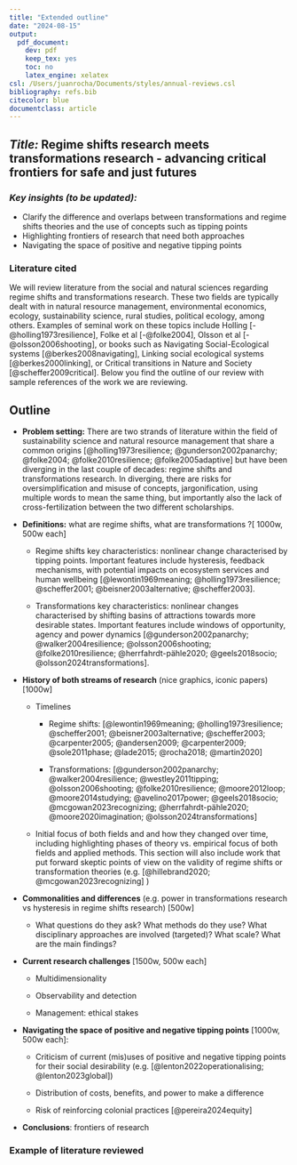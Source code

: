 ```yaml
---
title: "Extended outline"
date: "2024-08-15"
output:
  pdf_document:
    dev: pdf
    keep_tex: yes
    toc: no
    latex_engine: xelatex
csl: /Users/juanrocha/Documents/styles/annual-reviews.csl
bibliography: refs.bib
citecolor: blue
documentclass: article
---
```


## ***Title:*** Regime shifts research meets transformations research - advancing critical frontiers for safe and just futures

### ***Key insights** (to be updated):*

-   Clarify the difference and overlaps between transformations and regime shifts theories and the use of concepts such as tipping points
-   Highlighting frontiers of research that need both approaches
-   Navigating the space of positive and negative tipping points

### Literature cited

We will review literature from the social and natural sciences regarding regime shifts and transformations research.
These two fields are typically dealt with in natural resource management, environmental economics, ecology, sustainability science, rural studies, political ecology, among others.
Examples of seminal work on these topics include Holling [-@holling1973resilience], Folke et al [-@folke2004], Olsson et al [-@olsson2006shooting], or books such as Navigating Social-Ecological systems [@berkes2008navigating], Linking social ecological systems [@berkes2000linking], or Critical transitions in Nature and Society [@scheffer2009critical].
Below you find the outline of our review with sample references of the work we are reviewing.

## Outline

-   **Problem setting:** There are two strands of literature within the field of sustainability science and natural resource management that share a common origins [@holling1973resilience; @gunderson2002panarchy; @folke2004; @folke2010resilience; @folke2005adaptive] but have been diverging in the last couple of decades: regime shifts and transformations research.
    In diverging, there are risks for oversimplification and misuse of concepts, jargonification, using multiple words to mean the same thing, but importantly also the lack of cross-fertilization between the two different scholarships.

-   **Definitions:** what are regime shifts, what are transformations ?[
    1000w, 500w each]

    -   Regime shifts key characteristics: nonlinear change characterised by tipping points.
        Important features include hysteresis, feedback mechanisms, with potential impacts on ecosystem services and human wellbeing [@lewontin1969meaning; @holling1973resilience; @scheffer2001; @beisner2003alternative; @scheffer2003].

    -   Transformations key characteristics: nonlinear changes characterised by shifting basins of attractions towards more desirable states.
        Important features include windows of opportunity, agency and power dynamics [@gunderson2002panarchy; @walker2004resilience; @olsson2006shooting; @folke2010resilience; @herrfahrdt-pähle2020; @geels2018socio; @olsson2024transformations].

-   **History of both streams of research** (nice graphics, iconic papers) [1000w]

    -   Timelines 

        -   Regime shifts: [@lewontin1969meaning; @holling1973resilience; @scheffer2001; @beisner2003alternative; @scheffer2003; @carpenter2005; @andersen2009; @carpenter2009; @sole2011phase; @lade2015; @rocha2018; @martin2020] 

        -   Transformations: [@gunderson2002panarchy; @walker2004resilience; @westley2011tipping; @olsson2006shooting; @folke2010resilience; @moore2012loop; @moore2014studying; @avelino2017power; @geels2018socio; @mcgowan2023recognizing; @herrfahrdt-pähle2020; @moore2020imagination; @olsson2024transformations] 

    -   Initial focus of both fields and and how they changed over time, including highlighting phases of theory vs. empirical focus of both fields and applied methods.
        This section will also include work that put forward skeptic points of view on the validity of regime shifts or transformation theories (e.g. [@hillebrand2020; @mcgowan2023recognizing] ) 

-   **Commonalities and differences** (e.g. power in transformations research vs hysteresis in regime shifts research) [500w]

    -   What questions do they ask? What methods do they use? What disciplinary approaches are involved (targeted)? What scale? What are the main findings?

-   **Current research challenges** [1500w, 500w each]

    -   Multidimensionality

    -   Observability and detection

    -   Management: ethical stakes

-   **Navigating the space of positive and negative tipping points** [1000w, 500w each]: 

    -   Criticism of current (mis)uses of positive and negative tipping points for their social desirability (e.g. [@lenton2022operationalising; @lenton2023global])

    -   Distribution of costs, benefits, and power to make a difference

    -   Risk of reinforcing colonial practices [@pereira2024equity]

-   **Conclusions**: frontiers of research

### Example of literature reviewed
